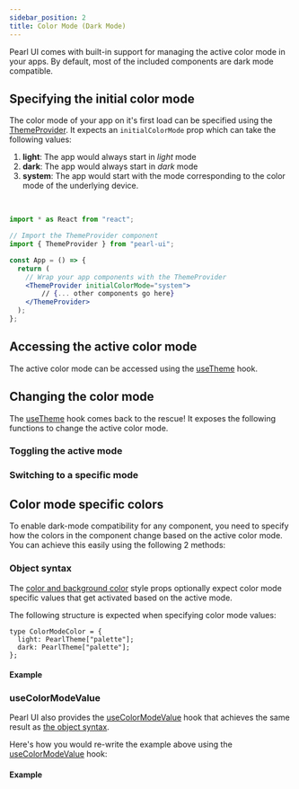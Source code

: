 ```yaml
---
sidebar_position: 2
title: Color Mode (Dark Mode)
---
```


Pearl UI comes with built-in support for managing the active color mode in your apps. By default, most of the included components are dark mode compatible.

## Specifying the initial color mode

The color mode of your app on it's first load can be specified using the [ThemeProvider](../getting-started/setup#setting-up-the-theme-provider). It expects an `initialColorMode` prop which can take the following values:

1. **light**: The app would always start in _light_ mode
2. **dark**: The app would always start in _dark_ mode
3. **system**: The app would start with the mode corresponding to the color mode of the underlying device.

<br />

```jsx title="App.tsx"
import * as React from "react";

// Import the ThemeProvider component
import { ThemeProvider } from "pearl-ui";

const App = () => {
  return (
    // Wrap your app components with the ThemeProvider
    <ThemeProvider initialColorMode="system">
        // {... other components go here}
    </ThemeProvider>
  );
};
```

## Accessing the active color mode

The active color mode can be accessed using the [useTheme](../hooks/useTheme) hook.


<Snack snackId="@agrawal-rohit/color-mode-access" />

## Changing the color mode

The [useTheme](../hooks/useTheme) hook comes back to the rescue! It exposes the following functions to change the active color mode.

### Toggling the active mode

<Snack snackId="@agrawal-rohit/color-mode-toggle" />

### Switching to a specific mode

<Snack snackId="@agrawal-rohit/color-mode-switch" />

## Color mode specific colors

To enable dark-mode compatibility for any component, you need to specify how the colors in the component change based on the active color mode. You can achieve this easily using the following 2 methods:

### Object syntax

The [color and background color](./style-props#color-and-background-color) style props optionally expect color mode specific values that get activated based on the active mode.

The following structure is expected when specifying color mode values:

```tsx
type ColorModeColor = {
  light: PearlTheme["palette"];
  dark: PearlTheme["palette"];
};
```

#### Example

<Snack snackId="@agrawal-rohit/color-mode-object-syntax" />

### useColorModeValue

Pearl UI also provides the [useColorModeValue](../hooks/useColorModeValue) hook that achieves the same result as [the object syntax](#object-syntax).

Here's how you would re-write the example above using the [useColorModeValue](../hooks/useColorModeValue) hook:

#### Example

<Snack snackId="@agrawal-rohit/color-mode-hook-syntax" />
